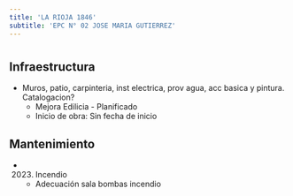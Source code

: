 ```yaml
---
title: 'LA RIOJA 1846'
subtitle: 'EPC N° 02 JOSE MARIA GUTIERREZ'
---
```


#
## Infraestructura

* Muros, patio, carpinteria, inst electrica, prov agua, acc basica y pintura. Catalogacion? 
    + Mejora Edilicia - Planificado 
    + Inicio de obra: Sin fecha de inicio 






## Mantenimiento

*  (2023) Incendio 
    + Adecuación sala bombas incendio



